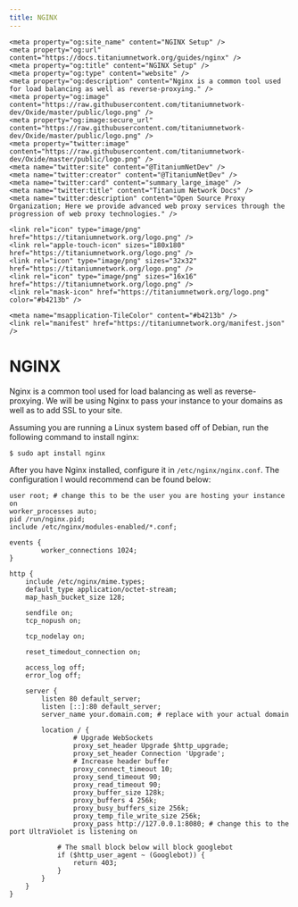 ```yaml
---
title: NGINX
---
```


<head>
    <meta content="IE=edge" http-equiv="X-UA-Compatible" />
    <meta name="viewport" content="width=device-width, initial-scale=1.0, shrink-to-fit=no" />
    <meta content="1.0.10" name="version" />
    <meta name="theme-color" media="(prefers-color-scheme: dark)" content="#434c5e" />
    <link rel="canonical" href="https://holyunblocker.net/" />
    <meta name="keywords" content="nginx, titanium network, web proxies" />
    
    <meta property="og:site_name" content="NGINX Setup" />
	<meta property="og:url" content="https://docs.titaniumnetwork.org/guides/nginx" />
	<meta property="og:title" content="NGINX Setup" />
	<meta property="og:type" content="website" />
	<meta property="og:description" content="Nginx is a common tool used for load balancing as well as reverse-proxying." />
	<meta property="og:image" content="https://raw.githubusercontent.com/titaniumnetwork-dev/Oxide/master/public/logo.png" />
	<meta property="og:image:secure_url" content="https://raw.githubusercontent.com/titaniumnetwork-dev/Oxide/master/public/logo.png" />
	<meta property="twitter:image" content="https://raw.githubusercontent.com/titaniumnetwork-dev/Oxide/master/public/logo.png" />
	<meta name="twitter:site" content="@TitaniumNetDev" />
	<meta name="twitter:creator" content="@TitaniumNetDev" />
	<meta name="twitter:card" content="summary_large_image" />
	<meta name="twitter:title" content="Titanium Network Docs" />
	<meta name="twitter:description" content="Open Source Proxy Organization; Here we provide advanced web proxy services through the progression of web proxy technologies." />
    
    <link rel="icon" type="image/png" href="https://titaniumnetwork.org/logo.png" />
	<link rel="apple-touch-icon" sizes="180x180" href="https://titaniumnetwork.org/logo.png" />
	<link rel="icon" type="image/png" sizes="32x32" href="https://titaniumnetwork.org/logo.png" />
	<link rel="icon" type="image/png" sizes="16x16" href="https://titaniumnetwork.org/logo.png" />
	<link rel="mask-icon" href="https://titaniumnetwork.org/logo.png" color="#b4213b" />
	
	<meta name="msapplication-TileColor" content="#b4213b" />
	<link rel="manifest" href="https://titaniumnetwork.org/manifest.json" />

</head>

# NGINX

Nginx is a common tool used for load balancing as well as reverse-proxying. We will be using Nginx to pass your instance to your domains as well as to add SSL to your site.

Assuming you are running a Linux system based off of Debian, run the following command to install nginx:

```sh
$ sudo apt install nginx
```

After you have Nginx installed, configure it in `/etc/nginx/nginx.conf`. The configuration I would recommend can be found below:

```nginx
user root; # change this to be the user you are hosting your instance on
worker_processes auto;
pid /run/nginx.pid;
include /etc/nginx/modules-enabled/*.conf;

events {
        worker_connections 1024;
}

http {
    include /etc/nginx/mime.types;
    default_type application/octet-stream;
    map_hash_bucket_size 128;

    sendfile on;
    tcp_nopush on;

    tcp_nodelay on;

    reset_timedout_connection on;

    access_log off;
    error_log off;

    server {
        listen 80 default_server;
        listen [::]:80 default_server;
        server_name your.domain.com; # replace with your actual domain

        location / {
                # Upgrade WebSockets
                proxy_set_header Upgrade $http_upgrade;
                proxy_set_header Connection 'Upgrade';
                # Increase header buffer
                proxy_connect_timeout 10;
                proxy_send_timeout 90;
                proxy_read_timeout 90;
                proxy_buffer_size 128k;
                proxy_buffers 4 256k;
                proxy_busy_buffers_size 256k;
                proxy_temp_file_write_size 256k;
                proxy_pass http://127.0.0.1:8080; # change this to the port UltraViolet is listening on

            # The small block below will block googlebot
            if ($http_user_agent ~ (Googlebot)) {
                return 403;
            }
        }
    }
}
```
